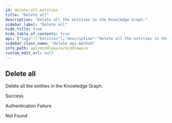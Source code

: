 ```yaml
---
id: delete-all-entities
title: "Delete all"
description: "Delete all the entities in the Knowledge Graph."
sidebar_label: "Delete all"
hide_title: true
hide_table_of_contents: true
api: {"tags":["Entities"],"description":"Delete all the entities in the Knowledge Graph.","operationId":"deleteAllEntities","responses":{"200":{"description":"Success"},"401":{"description":"Authentication Failure"},"404":{"description":"Not Found"}},"security":[{"ApiKey":[]}],"method":"delete","path":"/dataset/all","servers":[{"url":"https://api.wordlift.io/middleware"}],"securitySchemes":{"ApiKey":{"type":"apiKey","description":"`Key {your key}`","name":"ApiKey","in":"header"}},"info":{"title":"Middleware","description":"Perform CRUD operations on the Knowledge Graph.","termsOfService":"https://wordlift.io/terms-of-service/","contact":{"name":"WordLift","url":"https://wordlift.io","email":"hello@wordlift.io"},"license":{"name":"(c) copyright 2022-present WordLift","url":"https://wordlift.io"},"version":"1.0"},"postman":{"name":"Delete all","description":{"content":"Delete all the entities in the Knowledge Graph.","type":"text/plain"},"url":{"path":["dataset","all"],"host":["{{baseUrl}}"],"query":[],"variable":[]},"method":"DELETE","auth":{"type":"apikey","apikey":[{"type":"any","value":"ApiKey","key":"key"},{"type":"any","value":"<API Key>","key":"value"},{"type":"any","value":"header","key":"in"}]}}}
sidebar_class_name: "delete api-method"
info_path: api/middleware/middleware
custom_edit_url: null
---
```



## Delete all



Delete all the entities in the Knowledge Graph.

<div><ApiTabs><TabItem label={"200"} value={"200"}><div>

Success

</div><div></div></TabItem><TabItem label={"401"} value={"401"}><div>

Authentication Failure

</div><div></div></TabItem><TabItem label={"404"} value={"404"}><div>

Not Found

</div><div></div></TabItem></ApiTabs></div>
      